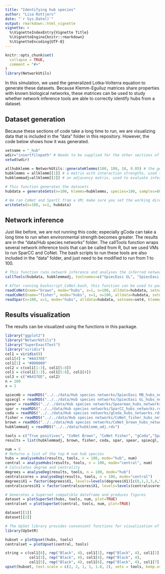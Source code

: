 ```yaml
---
title: "Identifying hub species"
author: "Lisa Rottjers"
date: "`r Sys.Date()`"
output: rmarkdown::html_vignette
vignette: >
  %\VignetteIndexEntry{Vignette Title}
  %\VignetteEngine{knitr::rmarkdown}
  %\VignetteEncoding{UTF-8}
---
```


```r
knitr::opts_chunk$set(
  collapse = TRUE,
  comment = "#>"
)
library(NetworkUtils)
```

In this simulation, we used the generalized Lotka-Volterra equation to generate these datasets. Because Klemm-Eguíluz matrices share properties with known biological networks, these matrices can be used to study whether network inference tools are able to correctly identify hubs from a dataset. 

## Dataset generation 

Because these sections of code take a long time to run, we are visualizing data that is included in the "data" folder in this repository. However, the code below shows how it was generated. 

```r
setname = "_hub"
wdir="insertfilepath" # Needs to be supplied for the other sections of code to restore your filepath
setwd(wdir)
 
allhubklemm = NetworkUtils::generateKlemms(100, 100, 10, 0.05) # the generateKlemms function has two outputs:
hubklemms = allklemm[[1]] # a matrix with interaction strengths, used to generate datasets
hubklemmadj=allklemm[[2]] # an adjacency matrix, used to evaluate inferred networks

# This function generates the datasets
hubdata = generateSets(n=100, klemms=hubklemms, species=100, samples=80, x=1, mode="env", name=setname)

# We ran CoNet and SparCC from a VM; make sure you set the working directory correctly before using writeSets or writeFeatures
writeSets(n=100, x=1, hubdata)
```

## Network inference 

Just like before, we are not running this code; especially gCoda can take a long time to run when environmental strength becomes greater. The results are in the "data/Hub species networks" folder. The callTools function wraps several network inference tools that can be called from R, but we used VMs to run SparCC and CoNet. The bash scripts to run these tools are also included in the "data" folder, and just need to be modified to run from 1 to 100. 

```r
# This function runs network inference and analyses the inferred networks
callTools(hubdata, hubklemmadj, toolnames=c("SpiecEasi GL", "SpiecEasi MB", "gCoda", "Spearman"), setname, x=1, n=100, absolute = TRUE,  mode="env")

# After running bashscript_CoNet.bash, this function can be used to parse the CoNet output 
readCoNet(name="brown", mode="hubs", x=1, n=100, alldata=hubdata, setname=set4, tool="CoNet Brown", klemmadj=hubklemmadj, wdir=wdir)
readCoNet(name="fisher", mode="hubs", x=1, n=100, alldata=hubdata, setname=set4, tool="CoNet Fisher", klemmadj=hubklemmadj, wdir=wdir)
readSpar(n=100, x=1, mode="hubs", alldata=hubdata, setname=set4, klemmadj=hubklemmadj, wdir=wdir)

```

## Results visualization 

The results can be visualized using the functions in this package. 

```r
library("ggplot2")
library("NetworkUtils")
library("SuperExactTest")
library("viridis")
col1 = viridis(8)
col1[4] = "#A437EE"
col1[1] = "#000000"
col2 = c(col1[1:3], col1[5:8])
col1 = c(col1[1:3], col1[5:8], col1[4])
col3 = c("#A437EE", col2)
n = 100
x = 1

spiecmb = readRDS("../../data/Hub species networks/SpiecEasi MB_hubs_networks.rds")
spiecgl = readRDS("../../data/Hub species networks/SpiecEasi GL_hubs_networks.rds")
spear = readRDS("../../data/Hub species networks/Spearman_hubs_networks.rds")
spar = readRDS("../../data/Hub species networks/SparCC_hubs_networks.rds")
coda = readRDS("../../data/Hub species networks/gCoda_hubs_networks.rds")
fisher = readRDS("../../data/Hub species networks/CoNet_fisher_hubs_networks.rds")
brown = readRDS("../../data/Hub species networks/CoNet_brown_hubs_networks.rds")
hubklemmadj = readRDS("../../data/hubklemm_adj.rds")

tools = c("True positives", "CoNet Brown", "CoNet Fisher", "gCoda","SparCC", "Spearman", "SPIEC-EASI GL",  "SPIEC-EASI MB")
results = list(hubklemmadj, brown, fisher, coda, spar, spear, spiecgl, spiecmb)

num = 5
# Returns a list of the top # num hub species
hubs = analyseHubs(results, tools, n = 100, mode="hub", num)
central = analyseHubs(results, tools, n = 100, mode="central", num)
# Calculates degree and centrality 
degrees = analyseDeg(results, tools, n = 100, mode="hub")
centralscores = analyseDeg(results, tools, n = 100, mode="central")
degrees$X1 = factor(degrees$X1, levels=levels(degrees$X1)[c(8,1,2,3,4,5,6,7)])
centralscores$X1 = factor(centralscores$X1, levels=levels(centralscores$X1)[c(8,1,2,3,4,5,6,7)])

# Generates a Superset compatible dataframe and produces figures
dataset = plotSuperSet(hubs, tools, num, plot=TRUE)
centralset = plotSuperSet(central, tools, num, plot=TRUE)

dataset[[1]]
dataset[[2]]

```

```r
# The UpSet library provides convenient functions for visualization of intersecting sets
library(UpSetR)

hubset = plotUpset(hubs, tools)
centralset = plotUpset(central, tools)

string = c(col1[8], rep("Black", 4), col1[1], rep("Black", 4), col1[2], rep("Black", 4),
           col1[3], rep("Black", 4), col1[4], rep("Black", 4),
           col1[5], rep("Black", 4), col1[6], rep("Black", 4), col1[7], rep("Black", 4))
upset(hubset, text.scale = c(2, 2, 1, 1, 1.8, 2), sets = tools, keep.order=TRUE, order.by="freq", cutoff = 5, group.by="sets", sets.x.label = "Tools", mainbar.y.label = "Hub species sets", main.bar.color=string)

```
